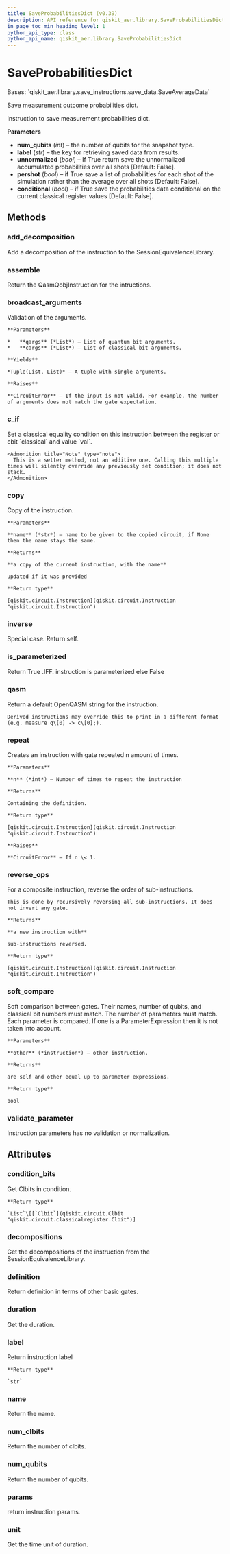 ```yaml
---
title: SaveProbabilitiesDict (v0.39)
description: API reference for qiskit_aer.library.SaveProbabilitiesDict in qiskit v0.39
in_page_toc_min_heading_level: 1
python_api_type: class
python_api_name: qiskit_aer.library.SaveProbabilitiesDict
---
```


# SaveProbabilitiesDict

<Class id="qiskit_aer.library.SaveProbabilitiesDict" isDedicatedPage={true} github="https://github.com/qiskit/qiskit-aer/tree/stable/0.11/qiskit_aer/library/save_instructions/save_probabilities.py" signature="SaveProbabilitiesDict(num_qubits, label='probabilities_dict', unnormalized=False, pershot=False, conditional=False)" modifiers="class">
  Bases: `qiskit_aer.library.save_instructions.save_data.SaveAverageData`

  Save measurement outcome probabilities dict.

  Instruction to save measurement probabilities dict.

  **Parameters**

  *   **num\_qubits** (*int*) – the number of qubits for the snapshot type.
  *   **label** (*str*) – the key for retrieving saved data from results.
  *   **unnormalized** (*bool*) – If True return save the unnormalized accumulated probabilities over all shots \[Default: False].
  *   **pershot** (*bool*) – if True save a list of probabilities for each shot of the simulation rather than the average over all shots \[Default: False].
  *   **conditional** (*bool*) – if True save the probabilities data conditional on the current classical register values \[Default: False].

  ## Methods

  <span id="qiskit-aer-library-saveprobabilitiesdict-add-decomposition" />

  ### add\_decomposition

  <Function id="qiskit_aer.library.SaveProbabilitiesDict.add_decomposition" signature="SaveProbabilitiesDict.add_decomposition(decomposition)">
    Add a decomposition of the instruction to the SessionEquivalenceLibrary.
  </Function>

  <span id="qiskit-aer-library-saveprobabilitiesdict-assemble" />

  ### assemble

  <Function id="qiskit_aer.library.SaveProbabilitiesDict.assemble" signature="SaveProbabilitiesDict.assemble()">
    Return the QasmQobjInstruction for the intructions.
  </Function>

  <span id="qiskit-aer-library-saveprobabilitiesdict-broadcast-arguments" />

  ### broadcast\_arguments

  <Function id="qiskit_aer.library.SaveProbabilitiesDict.broadcast_arguments" signature="SaveProbabilitiesDict.broadcast_arguments(qargs, cargs)">
    Validation of the arguments.

    **Parameters**

    *   **qargs** (*List*) – List of quantum bit arguments.
    *   **cargs** (*List*) – List of classical bit arguments.

    **Yields**

    *Tuple(List, List)* – A tuple with single arguments.

    **Raises**

    **CircuitError** – If the input is not valid. For example, the number of arguments does not match the gate expectation.
  </Function>

  <span id="qiskit-aer-library-saveprobabilitiesdict-c-if" />

  ### c\_if

  <Function id="qiskit_aer.library.SaveProbabilitiesDict.c_if" signature="SaveProbabilitiesDict.c_if(classical, val)">
    Set a classical equality condition on this instruction between the register or cbit `classical` and value `val`.

    <Admonition title="Note" type="note">
      This is a setter method, not an additive one. Calling this multiple times will silently override any previously set condition; it does not stack.
    </Admonition>
  </Function>

  <span id="qiskit-aer-library-saveprobabilitiesdict-copy" />

  ### copy

  <Function id="qiskit_aer.library.SaveProbabilitiesDict.copy" signature="SaveProbabilitiesDict.copy(name=None)">
    Copy of the instruction.

    **Parameters**

    **name** (*str*) – name to be given to the copied circuit, if None then the name stays the same.

    **Returns**

    **a copy of the current instruction, with the name**

    updated if it was provided

    **Return type**

    [qiskit.circuit.Instruction](qiskit.circuit.Instruction "qiskit.circuit.Instruction")
  </Function>

  <span id="qiskit-aer-library-saveprobabilitiesdict-inverse" />

  ### inverse

  <Function id="qiskit_aer.library.SaveProbabilitiesDict.inverse" signature="SaveProbabilitiesDict.inverse()">
    Special case. Return self.
  </Function>

  <span id="qiskit-aer-library-saveprobabilitiesdict-is-parameterized" />

  ### is\_parameterized

  <Function id="qiskit_aer.library.SaveProbabilitiesDict.is_parameterized" signature="SaveProbabilitiesDict.is_parameterized()">
    Return True .IFF. instruction is parameterized else False
  </Function>

  <span id="qiskit-aer-library-saveprobabilitiesdict-qasm" />

  ### qasm

  <Function id="qiskit_aer.library.SaveProbabilitiesDict.qasm" signature="SaveProbabilitiesDict.qasm()">
    Return a default OpenQASM string for the instruction.

    Derived instructions may override this to print in a different format (e.g. measure q\[0] -> c\[0];).
  </Function>

  <span id="qiskit-aer-library-saveprobabilitiesdict-repeat" />

  ### repeat

  <Function id="qiskit_aer.library.SaveProbabilitiesDict.repeat" signature="SaveProbabilitiesDict.repeat(n)">
    Creates an instruction with gate repeated n amount of times.

    **Parameters**

    **n** (*int*) – Number of times to repeat the instruction

    **Returns**

    Containing the definition.

    **Return type**

    [qiskit.circuit.Instruction](qiskit.circuit.Instruction "qiskit.circuit.Instruction")

    **Raises**

    **CircuitError** – If n \< 1.
  </Function>

  <span id="qiskit-aer-library-saveprobabilitiesdict-reverse-ops" />

  ### reverse\_ops

  <Function id="qiskit_aer.library.SaveProbabilitiesDict.reverse_ops" signature="SaveProbabilitiesDict.reverse_ops()">
    For a composite instruction, reverse the order of sub-instructions.

    This is done by recursively reversing all sub-instructions. It does not invert any gate.

    **Returns**

    **a new instruction with**

    sub-instructions reversed.

    **Return type**

    [qiskit.circuit.Instruction](qiskit.circuit.Instruction "qiskit.circuit.Instruction")
  </Function>

  <span id="qiskit-aer-library-saveprobabilitiesdict-soft-compare" />

  ### soft\_compare

  <Function id="qiskit_aer.library.SaveProbabilitiesDict.soft_compare" signature="SaveProbabilitiesDict.soft_compare(other)">
    Soft comparison between gates. Their names, number of qubits, and classical bit numbers must match. The number of parameters must match. Each parameter is compared. If one is a ParameterExpression then it is not taken into account.

    **Parameters**

    **other** (*instruction*) – other instruction.

    **Returns**

    are self and other equal up to parameter expressions.

    **Return type**

    bool
  </Function>

  <span id="qiskit-aer-library-saveprobabilitiesdict-validate-parameter" />

  ### validate\_parameter

  <Function id="qiskit_aer.library.SaveProbabilitiesDict.validate_parameter" signature="SaveProbabilitiesDict.validate_parameter(parameter)">
    Instruction parameters has no validation or normalization.
  </Function>

  ## Attributes

  ### condition\_bits

  <Attribute id="qiskit_aer.library.SaveProbabilitiesDict.condition_bits">
    Get Clbits in condition.

    **Return type**

    `List`\[[`Clbit`](qiskit.circuit.Clbit "qiskit.circuit.classicalregister.Clbit")]
  </Attribute>

  ### decompositions

  <Attribute id="qiskit_aer.library.SaveProbabilitiesDict.decompositions">
    Get the decompositions of the instruction from the SessionEquivalenceLibrary.
  </Attribute>

  ### definition

  <Attribute id="qiskit_aer.library.SaveProbabilitiesDict.definition">
    Return definition in terms of other basic gates.
  </Attribute>

  ### duration

  <Attribute id="qiskit_aer.library.SaveProbabilitiesDict.duration">
    Get the duration.
  </Attribute>

  ### label

  <Attribute id="qiskit_aer.library.SaveProbabilitiesDict.label">
    Return instruction label

    **Return type**

    `str`
  </Attribute>

  ### name

  <Attribute id="qiskit_aer.library.SaveProbabilitiesDict.name">
    Return the name.
  </Attribute>

  ### num\_clbits

  <Attribute id="qiskit_aer.library.SaveProbabilitiesDict.num_clbits">
    Return the number of clbits.
  </Attribute>

  ### num\_qubits

  <Attribute id="qiskit_aer.library.SaveProbabilitiesDict.num_qubits">
    Return the number of qubits.
  </Attribute>

  ### params

  <Attribute id="qiskit_aer.library.SaveProbabilitiesDict.params">
    return instruction params.
  </Attribute>

  ### unit

  <Attribute id="qiskit_aer.library.SaveProbabilitiesDict.unit">
    Get the time unit of duration.
  </Attribute>
</Class>

